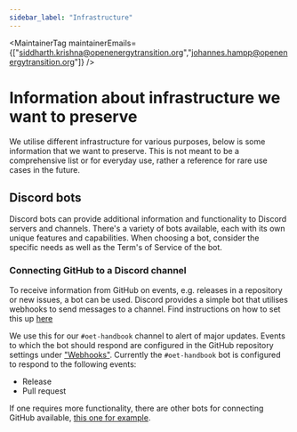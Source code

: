 ```yaml
---
sidebar_label: "Infrastructure"
---
```




<MaintainerTag maintainerEmails={["siddharth.krishna@openenergytransition.org","johannes.hampp@openenergytransition.org"]} />

# Information about infrastructure we want to preserve

We utilise different infrastructure for various purposes, below is some information that we want to preserve.
This is not meant to be a comprehensive list or for everyday use, rather a reference for rare use cases in the future.


## Discord bots

Discord bots can provide additional information and functionality to Discord servers and channels.
There's a variety of bots available, each with its own unique features and capabilities.
When choosing a bot, consider the specific needs as well as the Term's of Service of the bot.

### Connecting GitHub to a Discord channel

To receive information from GitHub on events, e.g. releases in a repository or new issues, a bot can be used.
Discord provides a simple bot that utilises webhooks to send messages to a channel.
Find instructions on how to set this up [here](https://gist.github.com/jagrosh/5b1761213e33fc5b54ec7f6379034a22)

We use this for our `#oet-handbook` channel to alert of major updates.
Events to which the bot should respond are configured in the GitHub repository settings under ["Webhooks"](https://github.com/open-energy-transition/handbook/settings/hooks/538394245).
Currently the `#oet-handbook` bot is configured to respond to the following events:
- Release
- Pull request

If one requires more functionality, there are other bots for connecting GitHub available, [this one for example](https://github.com/NicPWNs/GitHub-Discord-Bot).
